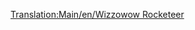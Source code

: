 [[Translation:Main/en/Wizzowow Rocketeer]]{{en/-}}{{Template:Treinen/Nl
|Naam=Wizzowow Rocketeer
|Afbeelding=[[File:en/Wizzowowrocketeer.png]]
|Kosten=£82,031 ($164,062)
|Snelheid=482 km/h (300 mph)
|Gewicht=120 t
|Kracht=10,000 pk (7,457 kW)
|Onderhoudskosten=£3,515 ($7.030)
|Ontworpen=2022
|Levensduur=20
|Capaciteit=n.v.t.
|Omschrijving=De enige maglev locomotief in speelgoedland en de beste trein in dat klimaat. 
|Real-life=Fictief
}}